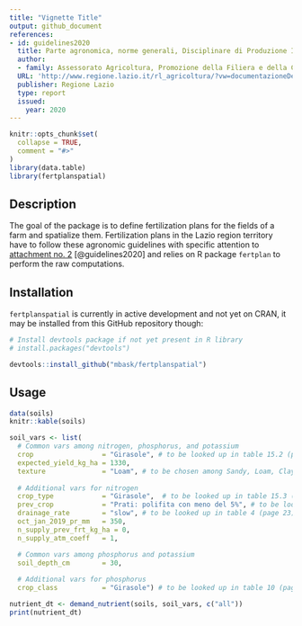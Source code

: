 ```yaml
---
title: "Vignette Title"
output: github_document
references:
- id: guidelines2020
  title: Parte agronomica, norme generali, Disciplinare di Produzione Integrata della Regione Lazio - SQNPI
  author:
  - family: Assessorato Agricoltura, Promozione della Filiera e della Cultura del Cibo, Ambiente e Risorse Naturali
  URL: 'http://www.regione.lazio.it/rl_agricoltura/?vw=documentazioneDettaglio&id=52065'
  publisher: Regione Lazio
  type: report
  issued:
    year: 2020
---
```


```r
knitr::opts_chunk$set(
  collapse = TRUE,
  comment = "#>"
)
library(data.table)
library(fertplanspatial)
```


## Description

The goal of the package is to define fertilization plans for the fields of a farm and spatialize them. Fertilization plans in the Lazio region territory have to follow these agronomic guidelines with specific attention to [attachment no. 2](http://www.regione.lazio.it/binary/rl_main/tbl_documenti/AGC_DD_G01782_24_02_2020_Allegato1.pdf "PDF file of the Attachment 2 of the guidelines") [@guidelines2020] and relies on R package `fertplan` to perform the raw computations.


## Installation

`fertplanspatial` is currently in active development and not yet on CRAN, it may be installed from this GitHub repository though:

```r
# Install devtools package if not yet present in R library
# install.packages("devtools")

devtools::install_github("mbask/fertplanspatial")
```


## Usage

```r
data(soils)
knitr::kable(soils)
```



```r
soil_vars <- list(
  # Common vars among nitrogen, phosphorus, and potassium
  crop                 = "Girasole", # to be looked up in table 15.2 (page 63)
  expected_yield_kg_ha = 1330,
  texture              = "Loam", # to be chosen among Sandy, Loam, Clayey
  
  # Additional vars for nitrogen
  crop_type            = "Girasole",  # to be looked up in table 15.3 (page 67)
  prev_crop            = "Prati: polifita con meno del 5%", # to be looked up in table 5 (page 24)
  drainage_rate        = "slow", # to be looked up in table 4 (page 23)
  oct_jan_2019_pr_mm   = 350,
  n_supply_prev_frt_kg_ha = 0,
  n_supply_atm_coeff   = 1,

  # Common vars among phosphorus and potassium
  soil_depth_cm        = 30,
  
  # Additional vars for phosphorus
  crop_class           = "Girasole") # to be looked up in table 10 (page 32)

```


```r
nutrient_dt <- demand_nutrient(soils, soil_vars, c("all"))
print(nutrient_dt)
```

